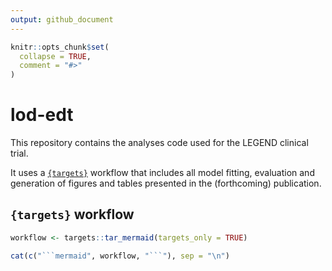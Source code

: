 ```yaml
---
output: github_document
---
```


<!-- README.md is generated from README.Rmd. Please edit that file -->

```r
knitr::opts_chunk$set(
  collapse = TRUE,
  comment = "#>"
)
```

# lod-edt

<!-- badges: start -->
<!-- badges: end -->

This repository contains the analyses code used for the LEGEND clinical trial.

It uses a [`{targets}`](https://books.ropensci.org/targets/) workflow that 
includes all model fitting, evaluation and generation of figures and tables
presented in the (forthcoming) publication.


## `{targets}` workflow

```r
workflow <- targets::tar_mermaid(targets_only = TRUE)
```

```r


cat(c("```mermaid", workflow, "```"), sep = "\n")
```
